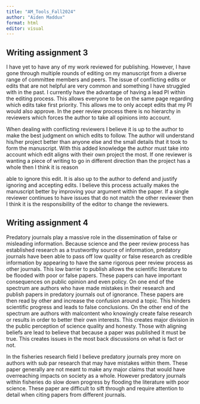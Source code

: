 ---
title: "AM_Tools_Fall2024"
author: "Aiden Maddux"
format: html
editor: visual
---

## Writing assignment 3

I have yet to have any of my work reviewed for publishing. However, I have gone through multiple rounds of editing on my manuscript from a diverse range of committee members and peers. The issue of conflicting edits or edits that are not helpful are very common and something I have struggled with in the past. I currently have the advantage of having a lead PI within the editing process. This allows everyone to be on the same page regarding which edits take first priority. This allows me to only accept edits that my PI would also approve. In the peer review process there is no hierarchy in reviewers which forces the author to take all opinions into account.

When dealing with conflicting reviewers I believe it is up to the author to make the best judgment on which edits to follow. The author will understand his/her project better than anyone else and the small details that it took to form the manuscript. With this added knowledge the author must take into account which edit aligns with their own project the most. If one reviewer is wanting a piece of writing to go in different direction than the project has a whole then I think it is reason

able to ignore this edit. It is also up to the author to defend and justify ignoring and accepting edits. I believe this process actually makes the manuscript better by improving your argument within the paper. If a single reviewer continues to have issues that do not match the other reviewer then I think it is the responsibility of the editor to change the reviewers.

## Writing assignment 4

Predatory journals play a massive role in the dissemination of false or misleading information. Because science and the peer review process has established research as a trustworthy source of information, predatory journals have been able to pass off low quality or false research as credible information by appearing to have the same rigorous peer review process as other journals. This low barrier to publish allows the scientific literature to be flooded with poor or false papers. These papers can have important consequences on public opinion and even policy. On one end of the spectrum are authors who have made mistakes in their research and publish papers in predatory journals out of ignorance. These papers are then read by other and increase the confusion around a topic. This hinders scientific progress and leads to false conclusions. On the other end of the spectrum are authors with malcontent who knowingly create false research or results in order to better their own interests. This creates major division in the public perception of science quality and honesty. Those with aligning beliefs are lead to believe that because a paper was published it must be true. This creates issues in the most back discussions on what is fact or not.

In the fisheries research field I believe predatory journals prey more on authors with sub par research that may have mistakes within them. These paper generally are not meant to make any major claims that would have overreaching impacts on society as a whole. However predatory journals within fisheries do slow down progress by flooding the literature with poor science. These paper are difficult to sift through and require attention to detail when citing papers from different journals.

